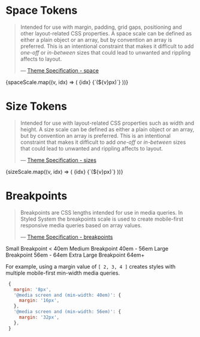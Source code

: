 
<Meta title="Foundations/Other Tokens" />

# Space Tokens

> Intended for use with margin, padding, grid gaps, positioning and other layout-related CSS properties. A space scale can be defined as either a plain object or an array, but by convention an array is preferred. This is an intentional constraint that makes it difficult to add _one-off_ or _in-between_ sizes that could lead to unwanted and rippling affects to layout.
>
> — [Theme Specification - space](https://styled-system.com/theme-specification#space)

<Preview withSource="none">
  <Story name="space">
    <Box>
      {spaceScale.map((v, idx) => (
        <Flex key={v + idx} mb={4} alignItems="center">
          <Text variant="body" minWidth={4} mb={0}>
            {idx} <Text as="span" variant="body" color="text.secondary" mb={0}>{`(${v}px)`}</Text>
          </Text>
          <Box bg="ui.primary" height={2} style={{ width: v }} />
        </Flex>
      ))}
    </Box>
  </Story>
</Preview>

# Size Tokens

> Intended for use with layout-related CSS properties such as width and height. A size scale can be defined as either a plain object or an array, but by convention an array is preferred. This is an intentional constraint that makes it difficult to add _one-off_ or _in-between_ sizes that could lead to unwanted and rippling affects to layout.
>
> — [Theme Specification - sizes](https://styled-system.com/table#layout)

<Preview withSource="none">
  <Story name="size">
    <Box>
      {sizeScale.map((v, idx) => (
        <Flex key={v + idx} mb={4} alignItems="center">
          <Text variant="body" minWidth={4} mb={0}>
            {idx} <Text as="span" variant="body" color="text.secondary" mb={0}>{`(${v}px)`}</Text>
          </Text>
          <Box bg="ui.primary" height={2} style={{ width: v }} />
        </Flex>
      ))}
    </Box>
  </Story>
</Preview>

# Breakpoints

> Breakpoints are CSS lengths intended for use in media queries. In Styled System the breakpoints scale is used to create mobile-first responsive media queries based on array values.
>
> — [Theme Specification - breakpoints](https://styled-system.com/theme-specification/#breakpoints)

<Preview withSource="none">
  <Story name="breakpoints">
    <Box>
      <Flex alignItems="baseline" mb={4}>
        <Text variant="label" color="text.secondary" minWidth={4} mb={0} mr={3}>
          Small Breakpoint
        </Text>
        <Heading variant="heading-5" mb={0}>
          &lt; 40em
        </Heading>
      </Flex>
      <Flex alignItems="baseline" mb={4}>
        <Text variant="label" color="text.secondary" minWidth={4} mb={0} mr={3}>
          Medium Breakpoint
        </Text>
        <Heading variant="heading-5" mb={0}>
          40em - 56em
        </Heading>
      </Flex>
      <Flex alignItems="baseline" mb={4}>
        <Text variant="label" color="text.secondary" minWidth={4} mb={0} mr={3}>
          Large Breakpoint
        </Text>
        <Heading variant="heading-5" mb={0}>
          56em - 64em
        </Heading>
      </Flex>
      <Flex alignItems="baseline">
        <Text variant="label" color="text.secondary" minWidth={4} mb={0} mr={3}>
          Extra Large Breakpoint
        </Text>
        <Heading variant="heading-5" mb={0}>
          64em+
        </Heading>
      </Flex>
    </Box>
  </Story>
</Preview>

For example, using a margin value of `[ 2, 3, 4 ]` creates styles with multiple mobile-first min-width media queries.

```js
 {
   margin: '8px',
   '@media screen and (min-width: 40em)': {
     margin: '16px',
   },
   '@media screen and (min-width: 56em)': {
     margin: '32px',
   },
 }
```
